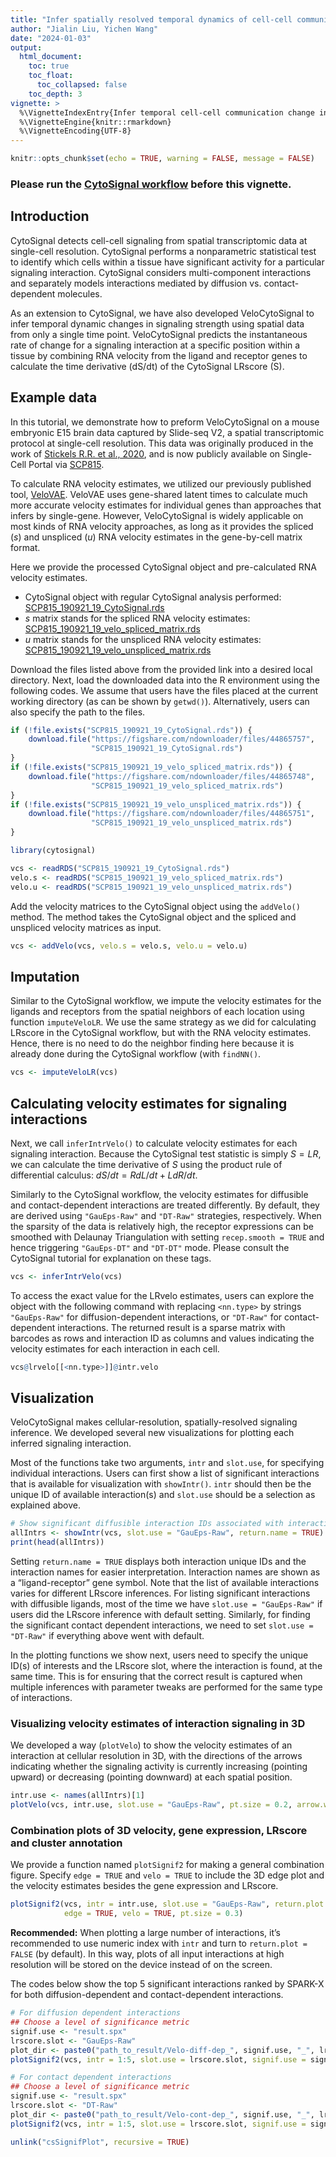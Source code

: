 ```yaml
---
title: "Infer spatially resolved temporal dynamics of cell-cell communication at cellular resolution"
author: "Jialin Liu, Yichen Wang"
date: "2024-01-03"
output: 
  html_document:
    toc: true
    toc_float:
      toc_collapsed: false
    toc_depth: 3
vignette: >
  %\VignetteIndexEntry{Infer temporal cell-cell communication change in spatial at single-cell level with RNA velocity information}
  %\VignetteEngine{knitr::rmarkdown}
  %\VignetteEncoding{UTF-8}
---
```


```r
knitr::opts_chunk$set(echo = TRUE, warning = FALSE, message = FALSE)
```

### Please run the [CytoSignal workflow](#) before this vignette.

## Introduction

CytoSignal detects cell-cell signaling from spatial transcriptomic data at single-cell resolution. CytoSignal performs a nonparametric statistical test to identify which cells within a tissue have significant activity for a particular signaling interaction. CytoSignal considers multi-component interactions and separately models interactions mediated by diffusion vs. contact-dependent molecules. 

As an extension to CytoSignal, we have also developed VeloCytoSignal to infer temporal dynamic changes in signaling strength using spatial data from only a single time point. VeloCytoSignal predicts the instantaneous rate of change for a signaling interaction at a specific position within a tissue by combining RNA velocity from the ligand and receptor genes to calculate the time derivative (dS/dt) of the CytoSignal LRscore (S). 

## Example data

In this tutorial, we demonstrate how to preform VeloCytoSignal on a mouse embryonic E15 brain data captured by Slide-seq V2, a spatial transcriptomic protocol at single-cell resolution. This data was originally produced in the work of [Stickels R.R. et al., 2020](https://doi.org/10.1038/s41587-020-0739-1), and is now publicly available on Single-Cell Portal via [SCP815](https://singlecell.broadinstitute.org/single_cell/study/SCP815). 

To calculate RNA velocity estimates, we utilized our previously published tool, [VeloVAE](https://github.com/welch-lab/VeloVAE). VeloVAE uses gene-shared latent times to calculate much more accurate velocity estimates for individual genes than approaches that infers by single-gene. However, VeloCytoSignal is widely applicable on most kinds of RNA velocity approaches, as long as it provides the spliced ($s$) and unspliced ($u$) RNA velocity estimates in the gene-by-cell matrix format.

Here we provide the processed CytoSignal object and pre-calculated RNA velocity estimates.

- CytoSignal object with regular CytoSignal analysis performed: [SCP815_190921_19_CytoSignal.rds](https://figshare.com/ndownloader/files/44865757)
- $s$ matrix stands for the spliced RNA velocity estimates: [SCP815_190921_19_velo_spliced_matrix.rds](https://figshare.com/ndownloader/files/44865748)
- $u$ matrix stands for the unspliced RNA velocity estimates: [SCP815_190921_19_velo_unspliced_matrix.rds](https://figshare.com/ndownloader/files/44865751)

Download the files listed above from the provided link into a desired local directory. Next, load the downloaded data into the R environment using the following codes. We assume that users have the files placed at the current working directory (as can be shown by `getwd()`). Alternatively, users can also specify the path to the files.

```r
if (!file.exists("SCP815_190921_19_CytoSignal.rds")) {
    download.file("https://figshare.com/ndownloader/files/44865757",
                  "SCP815_190921_19_CytoSignal.rds")
}
if (!file.exists("SCP815_190921_19_velo_spliced_matrix.rds")) {
    download.file("https://figshare.com/ndownloader/files/44865748",
                  "SCP815_190921_19_velo_spliced_matrix.rds")
}
if (!file.exists("SCP815_190921_19_velo_unspliced_matrix.rds")) {
    download.file("https://figshare.com/ndownloader/files/44865751",
                  "SCP815_190921_19_velo_unspliced_matrix.rds")
}
```

```r
library(cytosignal)

vcs <- readRDS("SCP815_190921_19_CytoSignal.rds")
velo.s <- readRDS("SCP815_190921_19_velo_spliced_matrix.rds")
velo.u <- readRDS("SCP815_190921_19_velo_unspliced_matrix.rds")
```

Add the velocity matrices to the CytoSignal object using the `addVelo()` method. The method takes the CytoSignal object and the spliced and unspliced velocity matrices as input.

```r
vcs <- addVelo(vcs, velo.s = velo.s, velo.u = velo.u)
```

## Imputation

Similar to the CytoSignal workflow, we impute the velocity estimates for the ligands and receptors from the spatial neighbors of each location using function `imputeVeloLR`. We use the same strategy as we did for calculating LRscore in the CytoSignal workflow, but with the RNA velocity estimates. Hence, there is no need to do the neighbor finding here because it is already done during the CytoSignal workflow (with `findNN()`.

```r
vcs <- imputeVeloLR(vcs)
```

## Calculating velocity estimates for signaling interactions

Next, we call `inferIntrVelo()` to calculate velocity estimates for each signaling interaction. Because the CytoSignal test statistic is simply $S = LR$, we can calculate the time derivative of $S$ using the product rule of differential calculus: $dS/dt = RdL/dt + L dR/dt$. 

Similarly to the CytoSignal workflow, the velocity estimates for diffusible and contact-dependent interactions are treated differently. By default, they are derived using `"GauEps-Raw"` and `"DT-Raw"` strategies, respectively. When the sparsity of the data is relatively high, the receptor expressions can be smoothed with Delaunay Triangulation with setting `recep.smooth = TRUE` and hence triggering `"GauEps-DT"` and `"DT-DT"` mode. Please consult the CytoSignal tutorial for explanation on these tags.

```r
vcs <- inferIntrVelo(vcs)
```

To access the exact value for the LRvelo estimates, users can explore the object with the following command with replacing `<nn.type>` by strings `"GauEps-Raw"` for diffusion-dependent interactions, or `"DT-Raw"` for contact-dependent interactions. The returned result is a sparse matrix with barcodes as rows and interaction ID as columns and values indicating the velocity estimates for each interaction in each cell.

```r
vcs@lrvelo[[<nn.type>]]@intr.velo
```

## Visualization

VeloCytoSignal makes cellular-resolution, spatially-resolved signaling inference. We developed several new visualizations for plotting each inferred signaling interaction.

Most of the functions take two arguments, `intr` and `slot.use`, for specifying individual interactions. Users can first show a list of significant interactions that is available for visualization with `showIntr()`. `intr` should then be the unique ID of available interaction(s) and `slot.use` should be a selection as explained above.

```r
# Show significant diffusible interaction IDs associated with interaction names
allIntrs <- showIntr(vcs, slot.use = "GauEps-Raw", return.name = TRUE)
print(head(allIntrs))
```

Setting `return.name = TRUE` displays both interaction unique IDs and the interaction names for easier interpretation. Interaction names are shown as a "ligand-receptor" gene symbol. Note that the list of available interactions varies for different LRscore inferences. For listing significant interactions with diffusible ligands, most of the time we have `slot.use = "GauEps-Raw"` if users did the LRscore inference with default setting. Similarly, for finding the significant contact dependent interactions, we need to set `slot.use = "DT-Raw"` if everything above went with default. 

In the plotting functions we show next, users need to specify the unique ID(s) of interests and the LRscore slot, where the interaction is found, at the same time. This is for ensuring that the correct result is captured when multiple inferences with parameter tweaks are performed for the same type of interactions.

### Visualizing velocity estimates of interaction signaling in 3D

We developed a way (`plotVelo`) to show the velocity estimates of an interaction at cellular resolution in 3D, with the directions of the arrows indicating whether the signaling activity is currently increasing (pointing upward) or decreasing (pointing downward) at each spatial position.

```r
intr.use <- names(allIntrs)[1]
plotVelo(vcs, intr.use, slot.use = "GauEps-Raw", pt.size = 0.2, arrow.width = .1)
```

### Combination plots of 3D velocity, gene expression, LRscore and cluster annotation

We provide a function named `plotSignif2` for making a general combination figure. Specify `edge = TRUE` and `velo = TRUE` to include the 3D edge plot and the velocity estimates besides the gene expression and LRscore. 

```r
plotSignif2(vcs, intr = intr.use, slot.use = "GauEps-Raw", return.plot = TRUE, 
            edge = TRUE, velo = TRUE, pt.size = 0.3)
```

**Recommended:** When plotting a large number of interactions, it’s recommended to use numeric index with `intr` and turn to `return.plot = FALSE` (by default). In this way, plots of all input interactions at high resolution will be stored on the device instead of on the screen.

The codes below show the top 5 significant interactions ranked by SPARK-X for both diffusion-dependent and contact-dependent interactions.

```r
# For diffusion dependent interactions
## Choose a level of significance metric
signif.use <- "result.spx"
lrscore.slot <- "GauEps-Raw"
plot_dir <- paste0("path_to_result/Velo-diff-dep_", signif.use, "_", lrscore.slot, "/")
plotSignif2(vcs, intr = 1:5, slot.use = lrscore.slot, signif.use = signif.use, plot_dir = plot_dir)

# For contact dependent interactions
## Choose a level of significance metric
signif.use <- "result.spx"
lrscore.slot <- "DT-Raw"
plot_dir <- paste0("path_to_result/Velo-cont-dep_", signif.use, "_", lrscore.slot, "/")
plotSignif2(vcs, intr = 1:5, slot.use = lrscore.slot, signif.use = signif.use, plot_dir = plot_dir)
```


```r
unlink("csSignifPlot", recursive = TRUE)
```
